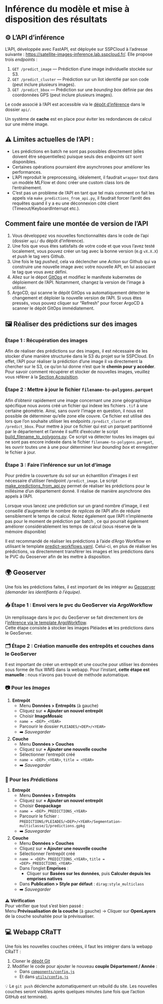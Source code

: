 # Inférence du modèle et mise à disposition des résultats

## ⚙️ L'API d'inférence

L’API, développée avec FastAPI, est déployée sur SSPCloud à l'adresse suivante : [https://satellite-images-inference.lab.sspcloud.fr/](). Elle propose trois *endpoints* :

1. `GET /predict_image` — Prédiction d’une image individuelle stockée sur S3.
2. `GET /predict_cluster` — Prédiction sur un îlot identifié par son code (peut inclure plusieurs images).
3. `GET /predict_bbox` — Prédiction sur une *bounding box* définie par des coordonnées GPS (peut inclure plusieurs images).

Le code associé à l'API est accessible via le [dépôt d'inférence](https://github.com/InseeFrLab/satellite-images-inference) dans le dossier `api/`.

Un système de **cache** est en place pour éviter les redondances de calcul sur une même image.


::: {.callout-important}
# ⚠️ **Limites actuelles de l’API :**

- Les prédictions en batch ne sont pas possibles directement (elles doivent être séquentielles) puisque seuls des *endpoints* `GET` sont disponibles.
- Certaines opérations pourraient être asynchrones pour améliorer les performances.
- L'API reproduit le preprocessing, idéalement, il faudrait `wrapper` tout dans un modèle MLFlow et donc créer une custom class lors de l'entraînement.
- C'est pas un problème de l'API en tant que tel mais comment on fait les appels via `make_predictions_from_api.py`, il faudrait forcer l'arrêt des requêtes quand il y a eu une déconnexion côté client (Timeout/KeyboardInterrupt etc.).
:::

::: {.callout-note}
# Comment faire une montée de version de l'API

1. Vous développez vos nouvelles fonctionnalités dans le code de l'api (dossier `api/` du dépôt d'inférence).
2. Une fois que vous êtes satisfaits de votre code et que vous l'avez testé localement, vous pouvez créer un tag avec la bonne version (e.g `vX.X.X`) et *push* le tag vers Github.
3. Une fois le tag *pushed*, cela va déclencher une *Action* sur Github qui va construire une nouvelle image avec votre nouvelle API, en lui associant le tag que vous avez défini.
4. Allez sur le dépot [GitOps](https://github.com/InseeFrLab/satellite-images-cd) et modifiez le manifeste kubernetes de déploiement de l'API. Notamment, changez la version de l'image à utiliser.
5. ArgoCD, qui scanne le dépôt GitOps va automatiquement détecter le changement et déploier la nouvelle version de l'API. Si vous êtes pressés, vous pouvez cliquer sur "Refresh" pour forcer ArgoCD à scanner le dépôt GitOps immédiatement.
:::

## 🖼️ Réaliser des prédictions sur des images

### Étape 1 : Récupération des images

Afin de réaliser des prédictions sur des images, il est nécessaire de les stocker d'une manière structurée dans le S3 du projet sur le SSPCloud. En effet, l'API pour réaliser la prédiction d'une image il va directement la chercher sur le S3, ce qu'on lui donne n'est que le **chemin pour y accéder**. Pour savoir comment récupérer et stocker de nouvelles images, veuillez vous référer à la [Section Acquisition](acquisition.html).

### Étape 2 : Mettre à jour le fichier `filename-to-polygons.parquet`

Afin d'obtenir rapidement une image concernant une zone géographique spécifique nous avons créé un fichier qui indexe les fichiers `.tif` à une certaine géométrie. Ainsi, sans ouvrir l'image en question, il nous est possible de déterminer qu'elle zone elle couvre. Ce fichier est utilisé des lors que l'on souhaite utiliser les endpoints `/predict_cluster` et `/predict_bbox`.
Pour mettre à jour ce fichier qui est un parquet partitionné par le département et l'année il suffit d'exécuter le script [build_filename_to_polygons.py](https://github.com/InseeFrLab/satellite-images-inference/blob/main/src/build_filename_to_polygons.py). Ce script va détecter toutes les images qui ne sont pas encore indexée dans le fichier `filename-to-polygons.parquet`, les ouvrir toutes une à une pour déterminer leur *bounding box* et enregistrer le fichier à jour.

### Étape 3 : Faire l'inférence sur un lot d'image

Pour prédire la couverture du sol sur un échantillon d'images il est nécessaire d'utiliser l'endpoint `/predict_image`. Le script [make_predictions_from_api.py](https://github.com/InseeFrLab/satellite-images-inference/blob/main/src/make_predictions_from_api.py) permet de réaliser les prédictions pour le millésime d'un département donné. Il réalise de manière asynchrone des appels à l'API.

::: {.callout-tip}

Lorsque vous lancez une prédiction sur un grand nombre d'image, il est conseillé d'augmenter le nombre de *replicas* de l'API afin de réduire sensiblement le temps de calcul. Notez également que l'API n'implémente pas pour le moment de prédiction par batch , ce qui pourrait également améliorer considérablement les temps de calcul (sous réserve de la mémoire disponible)
:::

Il est recommandé de réaliser les prédictions à l'aide d'Argo Workflow en utilisant le template [predict-workflows.yaml](predict-workflows.yaml). Celui-ci, en plus de réaliser les prédictions, va directemment transférer les images et les prédictions dans le PVC du Geoserver afin de les mettre à disposition.

## 🌍 Geoserver

Une fois les prédictions faites, il est important de les intégrer au [Geoserver](https://geoserver-satellite-images.lab.sspcloud.fr/geoserver) *(demander les identifiants à l'équipe)*.


### 📥 Étape 1 : Envoi vers le pvc du GeoServer via ArgoWorkflow

Un remplissage dans le pvc du GeoServer se fait directement lors de l’[inférence via le template ArgoWorkflow](https://github.com/InseeFrLab/satellite-images-inference/blob/main/argo-workflows/predict-workflows.yaml#L88).  
Cette étape consiste à stocker les images Pléiades **et** les prédictions dans le GeoServer.



### 🗂️ Étape 2 : Création manuelle des entrepôts et couches dans le GeoServer

Il est important de créer un entrepôt et une couche pour utiliser les données sous forme de flux WMS dans la webapp.
Pour l’instant, **cette étape est manuelle** : nous n’avons pas trouvé de méthode automatique.



### 📷 Pour les *Images*

1. **Entrepôt**  
   - Menu **Données > Entrepôts** (à gauche)  
   - Cliquez sur **+ Ajouter un nouvel entrepôt**  
   - Choisir **ImageMosaic**  
   - `name = <DEP>_<YEAR>`  
   - Parcourir le dossier `PLEIADES/<DEP>/<YEAR>`  
   - ➡️ *Sauvegarder*

2. **Couche**  
   - Menu **Données > Couches**  
   - Cliquez sur **+ Ajouter une nouvelle couche**  
   - Sélectionner l’entrepôt créé  
   - `name = <DEP>_<YEAR>`, `title = <YEAR>`  
   - ➡️ *Sauvegarder*



### 🧠 Pour les *Prédictions*

1. **Entrepôt**  
   - Menu **Données > Entrepôts**  
   - Cliquez sur **+ Ajouter un nouvel entrepôt**  
   - Choisir **Geopackage**  
   - `name = <DEP>_PREDICTIONS_<YEAR>`  
   - Parcourir le fichier :  
     `PREDICTIONS/PLEIADES/<DEP>/<YEAR>/Segmentation-multiclasse/1/predictions.gpkg`  
   - ➡️ *Sauvegarder*

2. **Couche**  
   - Menu **Données > Couches**  
   - Cliquez sur **+ Ajouter une nouvelle couche**  
   - Sélectionner l’entrepôt créé  
   - `name = <DEP>_PREDICTIONS_<YEAR>`, `title = <DEP>_PREDICTIONS_<YEAR>`  
   - Dans l’onglet **Emprises** :  
     - Cliquer sur **Basées sur les données**, puis **Calculer depuis les emprises natives**  
   - Dans **Publication > Style par défaut** : `dirag:style_multiclass`  
   - ➡️ *Sauvegarder*



⚠️ **Vérification**  
Pour vérifier que tout s'est bien passé :  
Menu **Prévisualisation de la couche** (à gauche) → Cliquer sur **OpenLayers** de la couche souhaitée pour la prévisualiser.



## 💻 Webapp CRaTT

Une fois les nouvelles couches créées, il faut les intégrer dans la webapp CRaTT :  

1. Cloner le [dépôt Git](https://github.com/InseeFrLab/satellite-images-webapp.git)  
2. Modifier le code pour ajouter le nouveau **couple Département / Année** :  
   - Dans [`components/config.js`](https://github.com/InseeFrLab/satellite-images-webapp/blob/main/src/components/config.js)  
   - Et dans [`utils/config.js`](https://github.com/InseeFrLab/satellite-images-webapp/blob/main/src/utils/config.js)  

💡 Le `git push` déclenche automatiquement un rebuild du site. Les nouvelles couches seront visibles après quelques minutes (une fois que l’action GitHub est terminée).
